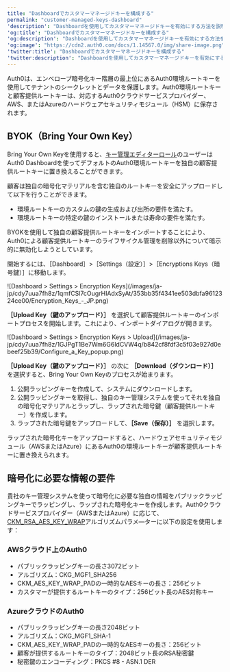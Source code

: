 ```yaml
---
title: "Dashboardでカスタマーマネージドキーを構成する"
permalink: "customer-managed-keys-dashboard"
'description': "Dashboardを使用してカスタマーマネージドキーを有効にする方法を説明します"
'og:title': "Dashboardでカスタマーマネージドキーを構成する"
'og:description': "Dashboardを使用してカスタマーマネージドキーを有効にする方法を説明します"
'og:image': "https://cdn2.auth0.com/docs/1.14567.0/img/share-image.png"
'twitter:title': "Dashboardでカスタマーマネージドキーを構成する"
'twitter:description': "Dashboardを使用してカスタマーマネージドキーを有効にする方法を説明します"
---
```


Auth0は、エンベロープ暗号化キー階層の最上位にあるAuth0環境ルートキーを使用してテナントのシークレットとデータを保護します。Auth0環境ルートキーと顧客提供ルートキーは、対応するAuth0クラウドサービスプロバイダー、AWS、またはAzureのハードウェアセキュリティモジュール（HSM）に保存されます。

## BYOK（Bring Your Own Key）

Bring Your Own Keyを使用すると、[キー管理エディターロール](/ja-jp/get-started/manage-dashboard-access/add-dashboard-users)のユーザーは<Tooltip data-tooltip-id="react-containers-DefinitionTooltip-0" href="/ja-jp/glossary?term=auth0-dashboard" tip="Auth0 Dashboard: サービスを構成するためのAuth0の主製品。" cta="用語集の表示">Auth0 Dashboard</Tooltip>を使ってデフォルトのAuth0環境ルートキーを独自の顧客提供ルートキーに置き換えることができます。

顧客は独自の暗号化マテリアルを含む独自のルートキーを安全にアップロードして以下を行うことができます。

* 環境ルートキーのカスタムの鍵の生成および出所の要件を満たす。
* 環境ルートキーの特定の鍵のインストールまたは寿命の要件を満たす。

<Warning>

BYOKを使用して独自の顧客提供ルートキーをインポートすることにより、Auth0による顧客提供ルートキーのライフサイクル管理を削除以外について暗示的に無効化しようとしています。

</Warning>

開始するには、［Dashboard］>［Settings（設定）］>［Encryptions Keys（暗号鍵）］に移動します。

<Frame>![Dashboard > Settings > Encryption Keys](/images/ja-jp/cdy7uua7fh8z/1qmfCSl7cOugrHIAdxSyAt/353bb35f4341ee503dbfa9612324ce00/Encryption_Keys_-_JP.png)</Frame>

**［Upload Key（鍵のアップロード）］** を選択して顧客提供ルートキーのインポートプロセスを開始します。これにより、インポートダイアログが開きます。

<Frame>![Dashboard > Settings > Encryption Keys > Upload](/images/ja-jp/cdy7uua7fh8z/1GJPgT1Be7Wm6G6ldCVW4q/b842cf8fdf3c5f03e927d0ebeef25b39/Configure_a_Key_popup.png)</Frame>

**［Upload Key（鍵のアップロード）］** の次に **［Download（ダウンロード）］** を選択すると、Bring Your Own Keyのプロセスが始まります。

1. 公開ラッピングキーを作成して、システムにダウンロードします。
2. 公開ラッピングキーを取得し、独自のキー管理システムを使ってそれを独自の暗号化マテリアルとラップし、ラップされた暗号鍵（顧客提供ルートキー）を作成します。
3. ラップされた暗号鍵をアップロードして、**［Save（保存）］** を選択します。

<Callout icon="file-lines" color="#0EA5E9" iconType="regular">

ラップされた暗号化キーをアップロードすると、ハードウェアセキュリティモジュール（AWSまたはAzure）にあるAuth0の環境ルートキーが顧客提供ルートキーに置き換えられます。

</Callout>

## 暗号化に必要な情報の要件

貴社のキー管理システムを使って暗号化に必要な独自の情報をパブリックラッピングキーでラッピングし、ラップされた暗号化キーを作成します。Auth0クラウドサービスプロバイダー（AWSまたはAzure）に応じて、[CKM_RSA_AES_KEY_WRAP](https://docs.oasis-open.org/pkcs11/pkcs11-curr/v2.40/cos01/pkcs11-curr-v2.40-cos01.html#_Toc408226894)アルゴリズムパラメ―ターに以下の設定を使用します：

### AWSクラウド上のAuth0

* パブリックラッピングキーの長さ3072ビット
* アルゴリズム：CKG_MGF1_SHA256
* CKM_AES_KEY_WRAP_PADの一時的なAESキーの長さ：256ビット
* カスタマーが提供するルートキーのタイプ：256ビット長のAES対称キー

### AzureクラウドのAuth0

* パブリックラッピングキーの長さ2048ビット
* アルゴリズム：CKG_MGF1_SHA-1
* CKM_AES_KEY_WRAP_PADの一時的なAESキーの長さ：256ビット
* 顧客が提供するルートキーのタイプ：2048ビット長のRSA秘密鍵
* 秘密鍵のエンコーディング：PKCS #8 - ASN.1 DER